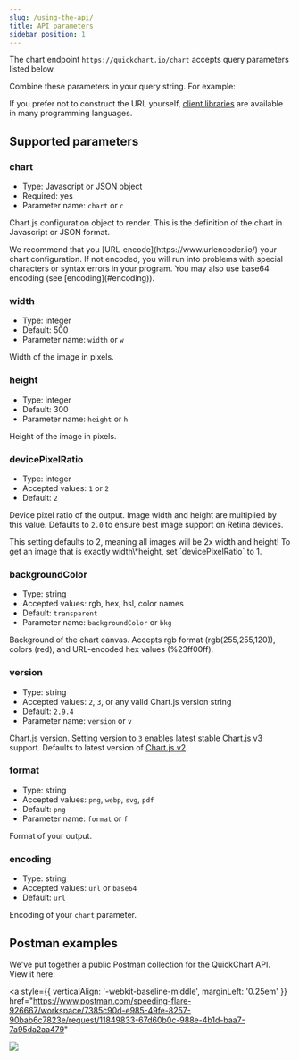 ```yaml
---
slug: /using-the-api/
title: API parameters
sidebar_position: 1
---
```



The chart endpoint `https://quickchart.io/chart` accepts query parameters listed below.

Combine these parameters in your query string. For example:

<CodeWithHighlights
  wrap
  code="https://quickchart.io/chart?**width**=500&**height**=300&**chart**={...}"
/>

If you prefer not to construct the URL yourself, [client libraries](TODO) are available in many programming languages.

## Supported parameters

### chart

- Type: Javascript or JSON object
- Required: yes
- Parameter name: `chart` or `c`

Chart.js configuration object to render. This is the definition of the chart in Javascript or JSON format.

<Admonition type="default">
  We recommend that you [URL-encode](https://www.urlencoder.io/) your chart configuration. If not
  encoded, you will run into problems with special characters or syntax errors in your program. You
  may also use base64 encoding (see [encoding](#encoding)).
</Admonition>

### width

- Type: integer
- Default: 500
- Parameter name: `width` or `w`

Width of the image in pixels.

### height

- Type: integer
- Default: 300
- Parameter name: `height` or `h`

Height of the image in pixels.

### devicePixelRatio

- Type: integer
- Accepted values: `1` or `2`
- Default: `2`

Device pixel ratio of the output. Image width and height are multiplied by this value. Defaults to `2.0` to ensure best image support on Retina devices.

<Admonition type="default">
  This setting defaults to 2, meaning all images will be 2x width and height! To get an image that
  is exactly width\*height, set `devicePixelRatio` to 1.
</Admonition>

### backgroundColor

- Type: string
- Accepted values: rgb, hex, hsl, color names
- Default: `transparent`
- Parameter name: `backgroundColor` or `bkg`

Background of the chart canvas. Accepts rgb format (rgb(255,255,120)), colors (red), and URL-encoded hex values (%23ff00ff).

### version

- Type: string
- Accepted values: `2`, `3`, or any valid Chart.js version string
- Default: `2.9.4`
- Parameter name: `version` or `v`

Chart.js version. Setting version to `3` enables latest stable [Chart.js v3](https://www.chartjs.org/docs/latest/configuration/) support. Defaults to latest version of [Chart.js v2](https://www.chartjs.org/docs/2.9.4/charts/line.html).

### format

- Type: string
- Accepted values: `png`, `webp`, `svg`, `pdf`
- Default: `png`
- Parameter name: `format` or `f`

Format of your output.

### encoding

- Type: string
- Accepted values: `url` or `base64`
- Default: `url`

Encoding of your `chart` parameter.

## Postman examples

We've put together a public Postman collection for the QuickChart API. View it here:

<a
  style={{ verticalAlign: '-webkit-baseline-middle', marginLeft: '0.25em' }}
  href="https://www.postman.com/speeding-flare-926667/workspace/7385c90d-e985-49fe-8257-90bab6c7823e/request/11849833-67d60b0c-988e-4b1d-baa7-7a95da2aa479"
>
  <img loading="lazy" src="https://run.pstmn.io/button.svg" />
</a>
